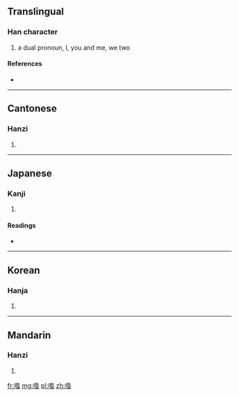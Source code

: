 ==Translingual==

===Han character===
{{Han char|rn=30|rad=口|as=09|sn=12|four=6806<sub>4</sub>|canj=口竹人日 (RHOA), 口竹卜日 (RHYA)}}

# a dual pronoun, I, you and me, we two

====References====
* {{Han ref|kx=0198.200|dkj=03936|dj=0420.080|hdz=10658.090|uh=5592|ud=21906|bh=D873|bd=55411}}

----

==Cantonese==

===Hanzi===
{{yue-hanzi|jyut=|y=ja1}}

# {{defn|Cantonese|sort=口09}}

----

==Japanese==

===Kanji===
{{ja-kanji|grade=|rs=口09}}

# {{defn|Japanese|sort=口09}}

====Readings====
* {{ja-readings|on=[[さん]] (san)|kun=[[われ]] (ware)}}

----

==Korean==

===Hanja===
{{ko-hanja|hangeul=잠|rv=jam|mr=cham}}

# {{defn|Korean|sort=口09}}

----

==Mandarin==

===Hanzi===
{{cmn-hanzi|pin=[[ō]] ([[o1]]), [[zán]] ([[zan2]])|wg=wo<sup>1</sup>, tsan<sup>2</sup>}}

# {{defn|Mandarin|sort=口09}}

[[fr:喒]]
[[mg:喒]]
[[pl:喒]]
[[zh:喒]]